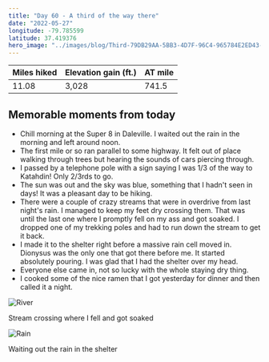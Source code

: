 ```yaml
---
title: "Day 60 - A third of the way there"
date: "2022-05-27"
longitude: -79.785599
latitude: 37.419376
hero_image: "../images/blog/Third-79DB29AA-5BB3-4D7F-96C4-965784E2ED43-20220527211346.png"
---
```


| Miles hiked | Elevation gain (ft.) | AT mile |
| ----------- | -------------- | -------- |
| 11.08 | 3,028 | 741.5 |

## Memorable moments from today
- Chill morning at the Super 8 in Daleville. I waited out the rain in the morning and left around noon.
- The first mile or so ran parallel to some highway. It felt out of place walking through trees but hearing the sounds of cars piercing through.
- I passed by a telephone pole with a sign saying I was 1/3 of the way to Katahdin! Only 2/3rds to go.
- The sun was out and the sky was blue, something that I hadn't seen in days! It was a pleasant day to be hiking.
- There were a couple of crazy streams that were in overdrive from last night's rain. I managed to keep my feet dry crossing them. That was until the last one where I promptly fell on my ass and got soaked. I dropped one of my trekking poles and had to run down the stream to get it back.
- I made it to the shelter right before a massive rain cell moved in. Dionysus was the only one that got there before me. It started absolutely pouring. I was glad that I had the shelter over my head.
- Everyone else came in, not so lucky with the whole staying dry thing.
- I cooked some of the nice ramen that I got yesterday for dinner and then called it a night.


![River](../images/blog/River-79DB29AA-5BB3-4D7F-96C4-965784E2ED43-20220527212543.png)

<figcaption>Stream crossing where I fell and got soaked</figcaption>

![Rain](../images/blog/Rain-79DB29AA-5BB3-4D7F-96C4-965784E2ED43-20220527212559.png)

<figcaption>Waiting out the rain in the shelter</figcaption>